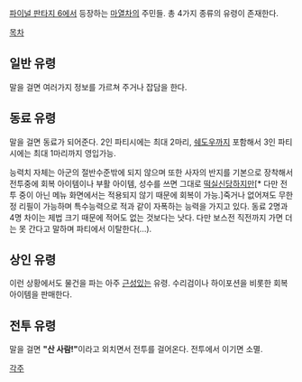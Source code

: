 [[파이널 판타지 6]]에서 등장하는 [[마열차]]의 주민들.
총 4가지 종류의 유령이 존재한다.

[[목차]]
== 일반 유령 ==
말을 걸면 여러가지 정보를 가르쳐 주거나 잡담을 한다.

== 동료 유령 ==
말을 걸면 동료가 되어준다. 2인 파티시에는 최대 2마리, [[쉐도우]]까지 포함해서 3인 파티시에는 최대 1마리까지 영입가능. 

능력치 자체는 아군의 절반수준밖에 되지 않으며 또한 사자의 반지를 기본으로 장착해서 전투중에 회복 아이템이나 부활 아이템, 성수를 쓰면 그대로 [[떡실신]]당하지만[* 다만 전투 중이 아닌 메뉴 화면에서는 적용되지 않기 때문에 회복이 가능.]죽거나 없어져도 무한정 리필이 가능하며 특수능력으로 적과 같이 자폭하는 능력을 가지고 있다. 동료 2명과 4명 차이는 제법 크기 때문에 적어도 없는 것보다는 낫다. 다만 보스전 직전까지 가면 더는 못 간다고 말하며 파티에서 이탈한다(...).

== 상인 유령 ==
이런 상황에서도 물건을 파는 아주 [[근성]]있는 유령. 수리검이나 하이포션을 비롯한 회복 아이템을 판매한다.

== 전투 유령 ==
말을 걸면 '''"산 사람!"'''이라고 외치면서 전투를 걸어온다. 전투에서 이기면 소멸.

[[각주]]
